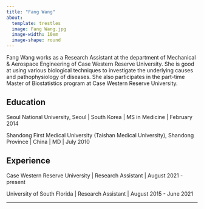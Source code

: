 ```yaml
---
title: "Fang Wang"
about:
  template: trestles
  image: Fang Wang.jpg
  image-width: 10em
  image-shape: round
---
```


Fang Wang works as a Research Assistant at the department of Mechanical & Aerospace Engineering of Case Western Reserve University. She is good at using various biological techniques to investigate the underlying causes and pathophysiology of diseases. She also participates in the part-time Master of Biostatistics program at Case Western Reserve University.

## Education

Seoul National University, Seoul \| South Korea \| MS in Medicine \| February 2014

Shandong First Medical University (Taishan Medical University), Shandong Province \| China \| MD \| July 2010

## Experience

Case Western Reserve University \| Research Assistant \| August 2021 - present

University of South Florida \| Research Assistant \| August 2015 - June 2021

------------------------------------------------------------------------
